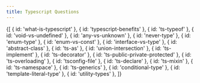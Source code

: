 ```yaml
---
title: Typescript Questions
---
```



<List path="questions/typescript/">
	{[
		{ id: 'what-is-typescript' },
		{ id: 'typescript-benefits' },
		{ id: 'ts-typeof' },
		{ id: 'void-vs-undefined' },
		{ id: 'any-vs-unknown' },
		{ id: 'never-type' },
		{ id: 'enum-type' },
		{ id: 'enum-vs-const' },
		{ id: 'interface-vs-type' },
		{ id: 'abstract-class' },
		{ id: 'ts-as' },
		{ id: 'union-intersection' },
		{ id: 'ts-implement' },
		{ id: 'ts-decorator' },
		{ id: 'ts-public-private-protected' },
		{ id: 'ts-overloading' },
		{ id: 'tsconfig-file' },
		{ id: 'ts-declare' },
		{ id: 'ts-mixin' },
		{ id: 'ts-namespace' },
		{ id: 'ts-generics' },
		{ id: 'conditional-type' },
		{ id: 'template-literal-type' },
		{ id: 'utility-types' },
	]}
</List>
